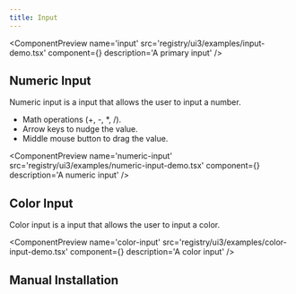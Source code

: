 ```yaml
---
title: Input
---
```



<ComponentPreview
  name='input'
  src='registry/ui3/examples/input-demo.tsx'
  component={<InputDemo />}
  description='A primary input'
/>

## Numeric Input

Numeric input is a input that allows the user to input a number.

- Math operations (+, -, \*, /).
- Arrow keys to nudge the value.
- Middle mouse button to drag the value.

<ComponentPreview
  name='numeric-input'
  src='registry/ui3/examples/numeric-input-demo.tsx'
  component={<NumericInputDemo />}
  description='A numeric input'
/>

## Color Input

Color input is a input that allows the user to input a color.

<ComponentPreview
  name='color-input'
  src='registry/ui3/examples/color-input-demo.tsx'
  component={<ColorInputDemo />}
  description='A color input'
/>

## Manual Installation

<ComponentSource src='registry/ui3/ui/input.tsx' title='Input' language='tsx' />
